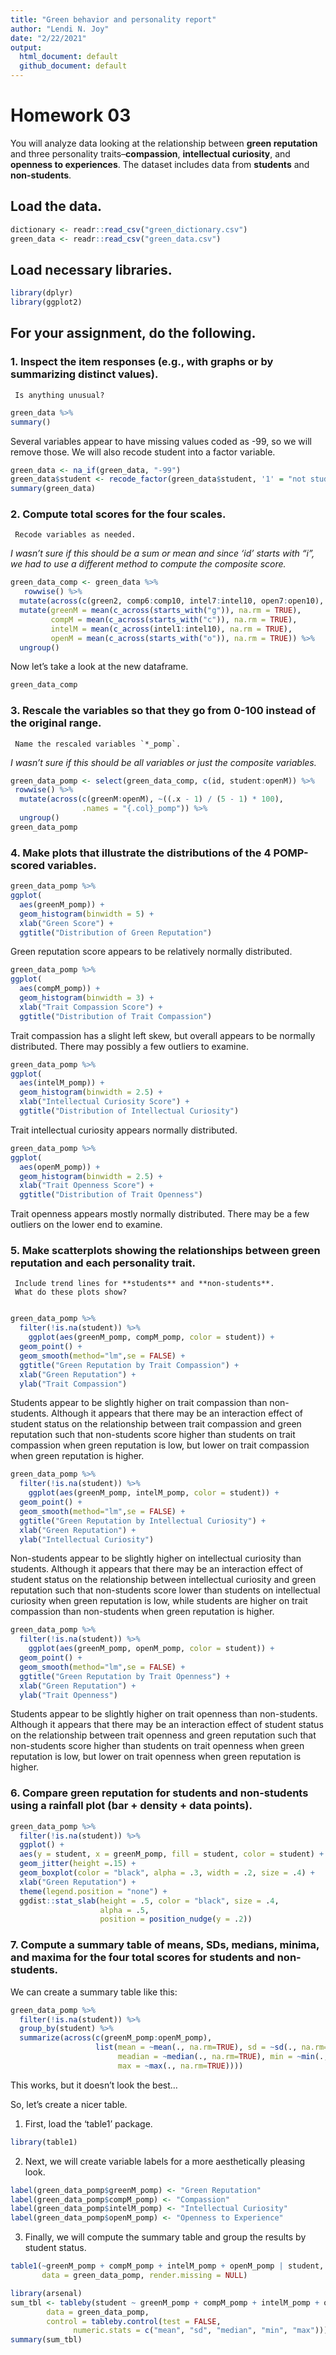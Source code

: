```yaml
---
title: "Green behavior and personality report"
author: "Lendi N. Joy"
date: "2/22/2021"
output: 
  html_document: default
  github_document: default
--- 
```

# Homework 03

You will analyze data looking at the relationship between **green reputation** and three personality traits--**compassion**, **intellectual curiosity**, and **openness to experiences**.
The dataset includes data from **students** and **non-students**.


## Load the data.
```r
dictionary <- readr::read_csv("green_dictionary.csv")
green_data <- readr::read_csv("green_data.csv")
```

## Load necessary libraries.
```r
library(dplyr)
library(ggplot2)
```

## For your assignment, do the following.

###  1. Inspect the item responses (e.g., with graphs or by summarizing distinct values). 
     Is anything unusual?
```r
green_data %>% 
summary()
```

Several variables appear to have missing values coded as -99, so we will remove those. We will also recode student into a factor variable.

```r
green_data <- na_if(green_data, "-99") 
green_data$student <- recode_factor(green_data$student, '1' = "not student", '2' = "student")
summary(green_data)
```

###  2. Compute total scores for the four scales. 
     Recode variables as needed.   
*I wasn't sure if this should be a sum or mean and since 'id' starts with "i", we had to use a different method to compute the composite score.*
```r
green_data_comp <- green_data %>% 
   rowwise() %>% 
  mutate(across(c(green2, comp6:comp10, intel7:intel10, open7:open10), ~(6 - .x))) %>% 
  mutate(greenM = mean(c_across(starts_with("g")), na.rm = TRUE), 
         compM = mean(c_across(starts_with("c")), na.rm = TRUE), 
         intelM = mean(c_across(intel1:intel10), na.rm = TRUE), 
         openM = mean(c_across(starts_with("o")), na.rm = TRUE)) %>% 
  ungroup()
```

Now let's take a look at the new dataframe.

```r
green_data_comp
```

###  3. Rescale the variables so that they go from 0-100 instead of the original range.
     Name the rescaled variables `*_pomp`.   
*I wasn't sure if this should be all variables or just the composite variables.*
```r
green_data_pomp <- select(green_data_comp, c(id, student:openM)) %>% 
 rowwise() %>% 
  mutate(across(c(greenM:openM), ~((.x - 1) / (5 - 1) * 100), 
                .names = "{.col}_pomp")) %>% 
  ungroup()
green_data_pomp
```
     
###  4. Make plots that illustrate the distributions of the 4 POMP-scored variables.

```r
green_data_pomp %>% 
ggplot(
  aes(greenM_pomp)) +
  geom_histogram(binwidth = 5) +
  xlab("Green Score") +
  ggtitle("Distribution of Green Reputation")
```

Green reputation score appears to be relatively normally distributed.

```r
green_data_pomp %>% 
ggplot(
  aes(compM_pomp)) +
  geom_histogram(binwidth = 3) +
  xlab("Trait Compassion Score") +
  ggtitle("Distribution of Trait Compassion")
```

Trait compassion has a slight left skew, but overall appears to be normally distributed. There may possibly a few outliers to examine.  

```r
green_data_pomp %>% 
ggplot(
  aes(intelM_pomp)) +
  geom_histogram(binwidth = 2.5) +
  xlab("Intellectual Curiosity Score") +
  ggtitle("Distribution of Intellectual Curiosity")
```

Trait intellectual curiosity appears normally distributed.

```r
green_data_pomp %>% 
ggplot(
  aes(openM_pomp)) +
  geom_histogram(binwidth = 2.5) +
  xlab("Trait Openness Score") +
  ggtitle("Distribution of Trait Openness")
```

Trait openness appears mostly normally distributed. There may be a few outliers on the lower end to examine.
  
###  5. Make scatterplots showing the relationships between **green reputation** and each personality trait.
     Include trend lines for **students** and **non-students**.
     What do these plots show?
     
```r
green_data_pomp %>% 
  filter(!is.na(student)) %>% 
    ggplot(aes(greenM_pomp, compM_pomp, color = student)) +
  geom_point() +
  geom_smooth(method="lm",se = FALSE) +
  ggtitle("Green Reputation by Trait Compassion") +
  xlab("Green Reputation") +
  ylab("Trait Compassion")
```

Students appear to be slightly higher on trait compassion than non-students. Although it appears that there may be an interaction effect of student status on the relationship between trait compassion and green reputation such that non-students score higher than students on trait compassion when green reputation is low, but lower on trait compassion when green reputation is higher. 

```r
green_data_pomp %>% 
  filter(!is.na(student)) %>% 
    ggplot(aes(greenM_pomp, intelM_pomp, color = student)) +
  geom_point() +
  geom_smooth(method="lm",se = FALSE) +
  ggtitle("Green Reputation by Intellectual Curiosity") +
  xlab("Green Reputation") +
  ylab("Intellectual Curiosity")
```

Non-students appear to be slightly higher on intellectual curiosity than students. Although it appears that there may be an interaction effect of student status on the relationship between intellectual curiosity and green reputation such that non-students score lower than students on intellectual curiosity when green reputation is low, while students are higher on trait compassion than non-students when green reputation is higher. 

```r
green_data_pomp %>% 
  filter(!is.na(student)) %>% 
    ggplot(aes(greenM_pomp, openM_pomp, color = student)) +
  geom_point() +
  geom_smooth(method="lm",se = FALSE) +
  ggtitle("Green Reputation by Trait Openness") +
  xlab("Green Reputation") +
  ylab("Trait Openness")
```

Students appear to be slightly higher on trait openness than non-students. Although it appears that there may be an interaction effect of student status on the relationship between trait openness and green reputation such that non-students score higher than students on trait openness when green reputation is low, but lower on trait openness when green reputation is higher. 

###  6. Compare **green reputation** for students and non-students using a **rainfall plot** (bar + density + data points).
```r
green_data_pomp %>% 
  filter(!is.na(student)) %>% 
  ggplot() +
  aes(y = student, x = greenM_pomp, fill = student, color = student) +
  geom_jitter(height =.15) +
  geom_boxplot(color = "black", alpha = .3, width = .2, size = .4) +
  xlab("Green Reputation") +
  theme(legend.position = "none") +
  ggdist::stat_slab(height = .5, color = "black", size = .4,
                    alpha = .5,
                    position = position_nudge(y = .2))
```

###  7. Compute a summary table of means, SDs, medians, minima, and maxima for the four total scores for students and non-students.

We can create a summary table like this:
```r
green_data_pomp %>% 
  filter(!is.na(student)) %>% 
  group_by(student) %>% 
  summarize(across(c(greenM_pomp:openM_pomp),
                   list(mean = ~mean(., na.rm=TRUE), sd = ~sd(., na.rm=TRUE), 
                        meadian = ~median(., na.rm=TRUE), min = ~min(., na.rm=TRUE), 
                        max = ~max(., na.rm=TRUE))))
```

This works, but it doesn't look the best...

So, let's create a nicer table.  

1. First, load the 'table1' package.

```r
library(table1)
```

2. Next, we will create variable labels for a more aesthetically pleasing look.

```r
label(green_data_pomp$greenM_pomp) <- "Green Reputation"
label(green_data_pomp$compM_pomp) <- "Compassion"
label(green_data_pomp$intelM_pomp) <- "Intellectual Curiosity"
label(green_data_pomp$openM_pomp) <- "Openness to Experience"
```

3. Finally, we will compute the summary table and group the results by student status.

```r
table1(~greenM_pomp + compM_pomp + intelM_pomp + openM_pomp | student, 
       data = green_data_pomp, render.missing = NULL)
```

```r
library(arsenal)
sum_tbl <- tableby(student ~ greenM_pomp + compM_pomp + intelM_pomp + openM_pomp,
        data = green_data_pomp, 
        control = tableby.control(test = FALSE, 
              numeric.stats = c("mean", "sd", "median", "min", "max")))
summary(sum_tbl)
```